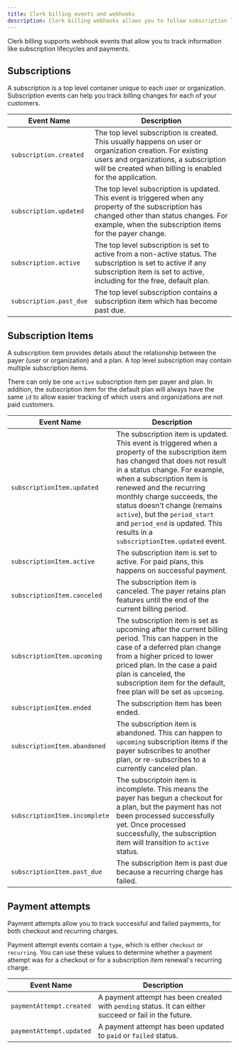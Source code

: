```yaml
---
title: Clerk billing events and webhooks
description: Clerk billing webhooks allows you to follow subscription lifecycles as well as track payment attempts.
---
```


<Include src="_partials/billing/billing-experimental" />

Clerk billing supports webhook events that allow you to track information like subscription lifecycles and payments.

## Subscriptions

A subscription is a top level container unique to each user or organization. Subscription events can help you track billing changes for each of your customers.

| Event Name | Description |
| - | - |
| `subscription.created` | The top level subscription is created. This usually happens on user or organization creation. For existing users and organizations, a subscription will be created when billing is enabled for the application. |
| `subscription.updated` | The top level subscription is updated. This event is triggered when any property of the subscription has changed other than status changes. For example, when the subscription items for the payer change. |
| `subscription.active` | The top level subscription is set to active from a non-active status. The subscription is set to active if any subscription item is set to active, including for the free, default plan. |
| `subscription.past_due` | The top level subscription contains a subscription item which has become past due. |

## Subscription Items

A subscription item provides details about the relationship between the payer (user or organization) and a plan. A top level subscription may contain multiple subscription items.

There can only be one `active` subscription item per payer and plan. In addition, the subscription item for the default plan will always have the same `id` to allow easier tracking of which users and organizations are not paid customers.

| Event Name | Description |
| - | - |
| `subscriptionItem.updated` | The subscription item is updated. This event is triggered when a property of the subscription item has changed that does not result in a status change. For example, when a subscription item is renewed and the recurring monthly charge succeeds, the status doesn't change (remains `active`), but the `period_start` and `period_end` is updated. This results in a `subscriptionItem.updated` event. |
| `subscriptionItem.active` | The subscription item is set to active. For paid plans, this happens on successful payment. |
| `subscriptionItem.canceled` | The subscription item is canceled. The payer retains plan features until the end of the current billing period. |
| `subscriptionItem.upcoming` | The subscription item is set as upcoming after the current billing period. This can happen in the case of a deferred plan change from a higher priced to lower priced plan. In the case a paid plan is canceled, the subscription item for the default, free plan will be set as `upcoming`. |
| `subscriptionItem.ended` | The subscription item has been ended. |
| `subscriptionItem.abandoned` | The subscription item is abandoned. This can happen to `upcoming` subscription items if the payer subscribes to another plan, or re-subscribes to a currently canceled plan. |
| `subscriptionItem.incomplete` | The subscriptoin item is incomplete. This means the payer has begun a checkout for a plan, but the payment has not been processed successfully yet. Once processed successfully, the subscription item will transition to `active` status. |
| `subscriptionItem.past_due` | The subscription item is past due because a recurring charge has failed. |

## Payment attempts

Payment attempts allow you to track successful and failed payments, for both checkout and recurring charges.

Payment attempt events contain a `type`, which is either `checkout` or `recurring`. You can use these values to determine whether a payment attempt was for a checkout or for a subscription item renewal's recurring charge.

| Event Name | Description |
| - | - |
| `paymentAttempt.created` | A payment attempt has been created with `pending` status. It can either succeed or fail in the future. |
| `paymentAttempt.updated` | A payment attempt has been updated to `paid` or `failed` status. |